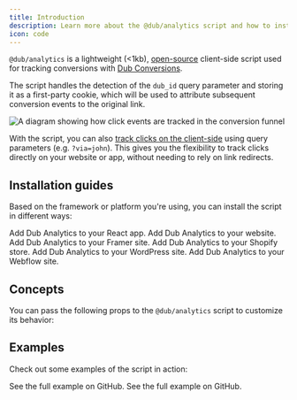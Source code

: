 ```yaml
---
title: Introduction
description: Learn more about the @dub/analytics script and how to install it.
icon: code
---
```



`@dub/analytics` is a lightweight (\<1kb), [open-source](https://github.com/dubinc/analytics) client-side script used for tracking conversions with [Dub Conversions](https://dub.co/help/article/dub-conversions).

The script handles the detection of the `dub_id` query parameter and storing it as a first-party cookie, which will be used to attribute subsequent conversion events to the original link.

<Frame>
  <img
    className="rounded-lg border border-gray-100"
    src="https://assets.dub.co/help/conversion-click-event.png"
    alt="A diagram showing how click events are tracked in the conversion funnel"
  />
</Frame>

With the script, you can also [track clicks on the client-side](/conversions/clicks/introduction#client-side-click-tracking) using query parameters (e.g. `?via=john`). This gives you the flexibility to track clicks directly on your website or app, without needing to rely on link redirects.

## Installation guides

Based on the framework or platform you're using, you can install the script in different ways:

<CardGroup>
  <Card
    title="React"
    icon="react"
    href="/sdks/client-side/installation-guides/react"
  >
    Add Dub Analytics to your React app.
  </Card>
  <Card
    title="Manual installation"
    icon="browser"
    href="/sdks/client-side/installation-guides/manual"
  >
    Add Dub Analytics to your website.
  </Card>
  <Card
    title="Framer"
    icon="palette"
    href="/sdks/client-side/installation-guides/framer"
  >
    Add Dub Analytics to your Framer site.
  </Card>
  <Card
    title="Shopify"
    icon="shopify"
    href="/sdks/client-side/installation-guides/shopify"
  >
    Add Dub Analytics to your Shopify store.
  </Card>
  <Card
    title="WordPress"
    icon="wordpress"
    href="/sdks/client-side/installation-guides/wordpress"
  >
    Add Dub Analytics to your WordPress site.
  </Card>
  <Card
    title="Webflow"
    icon="webflow"
    href="/sdks/client-side/installation-guides/webflow"
  >
    Add Dub Analytics to your Webflow site.
  </Card>
</CardGroup>

## Concepts

You can pass the following props to the `@dub/analytics` script to customize its behavior:

<DubAnalyticsParams />

## Examples

Check out some examples of the script in action:

<CardGroup cols={2}>
  <Card
    title="Dub Analytics with Client-side Click Tracking + Reverse Proxy"
    icon="github"
    href="https://github.com/dubinc/analytics/tree/main/apps/nextjs-reverse-proxy"
    color="#333333"
  >
    See the full example on GitHub.
  </Card>
  <Card
    title="Dub Analytics with Geolocation"
    icon="github"
    href="https://github.com/dubinc/analytics/tree/main/apps/nextjs-geolocation-script"
    color="#333333"
  >
    See the full example on GitHub.
  </Card>
</CardGroup>
